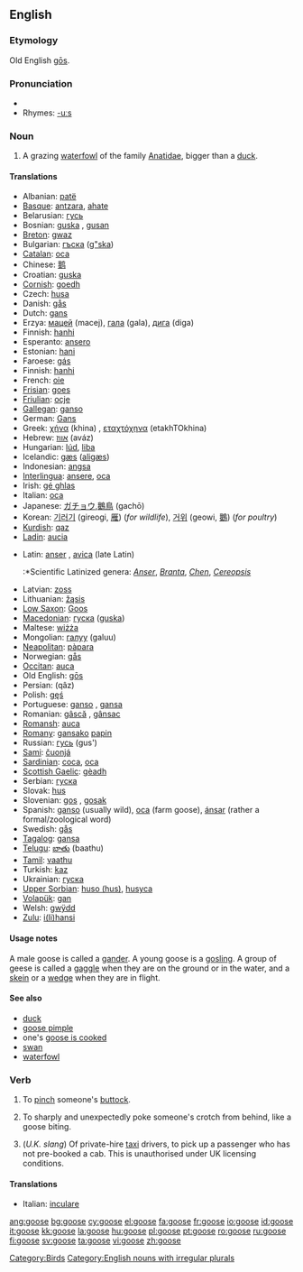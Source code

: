 ==English==

===Etymology===
Old English [[gos#Old English|gōs]].

===Pronunciation===
*{{IPA|/'guːs/}}
*Rhymes: [[Rhymes:English:-uːs|-uːs]]

===Noun===
{{en-noun|geese}}

# A grazing [[waterfowl]] of the family [[Anatidae]], bigger than a [[duck]].

====Translations====
{{top}}
*Albanian: [[patë]] {{f}}
*[[Basque]]: [[antzara]], [[ahate]]
*Belarusian: [[гусь]]
*Bosnian: [[guska]] {{f}}, [[gusan]] {{m}}
*[[Breton]]: [[gwaz]] {{f}}
*Bulgarian: [[гъска]] ([[g"ska]])
*[[Catalan]]: [[oca]]
*Chinese: [[鹅]]
*Croatian: [[guska]]
*[[Cornish]]: [[goedh]] {{f}}
*Czech: [[husa]] {{f}}
*Danish: [[gås]] {{c}}
*Dutch: [[gans]] {{f}}
*Erzya: [[мацей]] (macej), [[гала]] (gala), [[дига]] (diga)
*Finnish: [[hanhi]]
*Esperanto: [[ansero]]
*Estonian: [[hani]]
*Faroese: [[gás]] {{f}}
*Finnish: [[hanhi]]
*French: [[oie]] {{f}}
*[[Frisian]]: [[goes]]
*[[Friulian]]: [[ocje]]
*[[Gallegan]]: [[ganso]]
*German: [[Gans]] {{f}}
*Greek: [[χήνα]] (khina) {{f}}, [[εταχτόχηνα]] (etakhTOkhina)
*Hebrew: [[אווז]] (aváz) {{m}}
*Hungarian: [[lúd]], [[liba]]
*Icelandic: [[gæs]] ([[aligæs]]) {{f}}
*Indonesian: [[angsa]]
*[[Interlingua]]: [[ansere]], [[oca]]
*Irish: [[gé ghlas]]
*Italian: [[oca]] {{f}}
*Japanese: [[ガチョウ]],[[鵝鳥]] (gachō)
*Korean: [[기러기]] (gireogi, [[雁]]) (''for wildlife''), [[거위]] (geowi, [[鵝]]) (''for poultry'')
*[[Kurdish]]: [[qaz]]
*[[Ladin]]: [[aucia]]
{{mid}}
*Latin: [[anser]] {{m}}, [[avica]] {{f}} (late Latin)
*:*Scientific Latinized genera: ''[[Anser]]'', ''[[Branta]]'', ''[[Chen]]'', ''[[Cereopsis]]''
*Latvian: [[zoss]]
*Lithuanian: [[žąsis]]
*[[Low Saxon]]: [[Goos]] {{f}}
*[[Macedonian]]: [[гуска]] ([[guska]])
*Maltese: [[wiżża]]
*Mongolian: [[галуу]] (galuu)
*[[Neapolitan]]: [[pàpara]]
*Norwegian: [[gås]]
*[[Occitan]]: [[auca]]
*Old English: [[gos#Old English|gōs]]
*Persian: {{FAchar|[[غاز]]}} (qâz)
*Polish: [[gęś]]
*Portuguese: [[ganso]] {{m}}, [[gansa]] {{f}}
*Romanian: [[gâscă]] {{f}}, [[gânsac]] {{m}}
*[[Romansh]]: [[auca]]
*[[Romany]]: [[gansako]] {{m}} [[papin]] {{f}}
*Russian: [[гусь]] (gus')
*[[Sami]]: [[čuonjá]]
*[[Sardinian]]: [[coca]], [[oca]]
*[[Scottish Gaelic]]: [[gèadh]]
*Serbian: [[гуска]]
*Slovak: [[hus]] {{f}}
*Slovenian: [[gos]] {{f}}, [[gosak]] {{m}}
*Spanish: [[ganso]] {{m}} (usually wild), [[oca]] {{f}} (farm goose), [[ánsar]] {{m}} (rather a formal/zoological word)
*Swedish: [[gås]] {{c}}
*[[Tagalog]]: [[gansa]]
*[[Telugu]]: [[బాతు]] (baathu)
*[[Tamil]]: [[vaathu]]
*Turkish: [[kaz]]
*Ukrainian: [[гуска]]
*[[Upper Sorbian]]: [[huso (hus)]], [[husyca]]
*[[Volapük]]: [[gan]]
*Welsh: [[gwÿdd]]
*[[Zulu]]: [[i(li)hansi]]
{{bottom}}

====Usage notes====
A male goose is called a [[gander]]. A young goose is a [[gosling]].
A group of geese is called a [[gaggle]] when they are on the ground or in the water, and a [[skein]] or a [[wedge]] when they are in flight.

====See also====
*[[duck]]
*[[goose pimple]]
*one's [[goose is cooked]]
*[[swan]]
*[[waterfowl]]

===Verb===
{{en-verb|goos|ing}}

# To [[pinch]] someone's [[buttock]].
# {{slang}} To sharply and unexpectedly poke someone's crotch from behind, like a goose biting.
# (''U.K. slang'') Of private-hire [[taxi]] drivers, to pick up a passenger who has not pre-booked a cab.  This is unauthorised under UK licensing conditions.

====Translations====
*Italian: [[inculare]]

[[Category:Birds]]
[[Category:English nouns with irregular plurals]]

[[ang:goose]]
[[bg:goose]]
[[cy:goose]]
[[el:goose]]
[[fa:goose]]
[[fr:goose]]
[[io:goose]]
[[id:goose]]
[[it:goose]]
[[kk:goose]]
[[la:goose]]
[[hu:goose]]
[[pl:goose]]
[[pt:goose]]
[[ro:goose]]
[[ru:goose]]
[[fi:goose]]
[[sv:goose]]
[[ta:goose]]
[[vi:goose]]
[[zh:goose]]